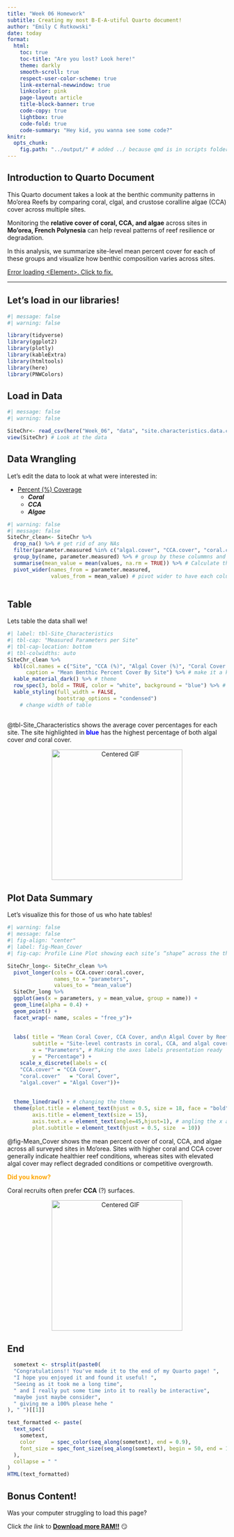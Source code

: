 ```yaml
---
title: "Week 06 Homework"
subtitle: Creating my most B-E-A-utiful Quarto document! 
author: "Emily C Rutkowski"
date: today
format: 
  html:
    toc: true
    toc-title: "Are you lost? Look here!" 
    theme: darkly
    smooth-scroll: true 
    respect-user-color-scheme: true 
    link-external-newwindow: true
    linkcolor: pink 
    page-layout: article
    title-block-banner: true
    code-copy: true 
    lightbox: true 
    code-fold: true
    code-summary: "Hey kid, you wanna see some code?"
knitr: 
  opts_chunk: 
    fig.path: "../output/" # added ../ because qmd is in scripts folder 
---
```


## **Introduction to Quarto Document** 

This Quarto document takes a look at the benthic community patterns in Mo'orea Reefs by comparing coral, clgal, and crustose coralline algae (CCA) cover across multiple sites.

Monitoring the **relative cover of coral, CCA, and algae** across sites in **Mo'orea, French Polynesia** can help reveal patterns of reef resilience or degradation.

In this analysis, we summarize site-level mean percent cover for each of these groups and visualize how benthic composition varies across sites.

::: callout-note
[Error loading \<Element\>. Click to fix.](https://www.youtube.com/watch?v=LP0HYIkHs2Q)
:::
---

## Let's load in our libraries! 
```r
#| message: false
#| warning: false

library(tidyverse)
library(ggplot2)
library(plotly)
library(kableExtra)
library(htmltools)
library(here)
library(PNWColors)
```

## Load in Data
```r
#| message: false
#| warning: false

SiteChr<- read_csv(here("Week_06", "data", "site.characteristics.data.csv")) # read in data from appropriate folder 
view(SiteChr) # Look at the data 
```

## Data Wrangling 

Let's edit the data to look at what were interested in: 

- <u>Percent (%) Coverage</u>
  - **_Coral_**
  - **_CCA_**
  - **_Algae_** 

```r
#| warning: false
#| message: false
SiteChr_clean<- SiteChr %>%
  drop_na() %>% # get rid of any NAs
  filter(parameter.measured %in% c("algal.cover", "CCA.cover", "coral.cover")) %>% # filter by what were interested in 
  group_by(name, parameter.measured) %>% # group by these colummns and avoid NAs when pivoting 
  summarise(mean_value = mean(values, na.rm = TRUE)) %>% # Calculate the mean values for each parameter 
  pivot_wider(names_from = parameter.measured,
              values_from = mean_value) # pivot wider to have each column be a parameter 
  
```

## Table
Lets table the data shall we!
```r
#| label: tbl-Site_Characteristics 
#| tbl-cap: "Measured Parameters per Site"
#| tbl-cap-location: bottom
#| tbl-colwidths: auto 
SiteChr_clean %>%
  kbl(col.names = c("Site", "CCA (%)", "Algal Cover (%)", "Coral Cover (%)"),
      caption = "Mean Benthic Percent Cover By Site") %>% # make it a kable table and change column names 
  kable_material_dark() %>% # theme 
  row_spec(3, bold = TRUE, color = "white", background = "blue") %>% # edit specific rows
  kable_styling(full_width = FALSE,
                bootstrap_options = "condensed") 
    # change width of table
                  
```
@tbl-Site_Characteristics shows the average cover percentages for each site. The site highlighted in <span style="color: blue;"><strong>blue</strong></span> has the highest percentage of both algal cover *and* coral cover. 

<div style="text-align:center;">
  <img src="https://media2.giphy.com/media/v1.Y2lkPTc5MGI3NjExZjk2aXRiMmR1OWdiYzFkdXQ5NWczZXRwZzhoazhmOWloOXN0cjh0eCZlcD12MV9pbnRlcm5hbF9naWZfYnlfaWQmY3Q9Zw/26ufdipQqU2lhNA4g/giphy.gif" 
       alt="Centered GIF" 
       width="300">
</div>

## Plot Data Summary

Let's visualize this for those of us who hate tables! 
```r
#| warning: false
#| message: false
#| fig-align: "center"
#| label: fig-Mean_Cover 
#| fig-cap: Profile Line Plot showing each site’s “shape” across the three variables.

SiteChr_long<- SiteChr_clean %>%
  pivot_longer(cols = CCA.cover:coral.cover,
               names_to = "parameters",
               values_to = "mean_value") 
  SiteChr_long %>%
  ggplot(aes(x = parameters, y = mean_value, group = name)) +
  geom_line(alpha = 0.4) +
  geom_point() +
  facet_wrap(~ name, scales = "free_y")+
           
             
  labs( title = "Mean Coral Cover, CCA Cover, and\n Algal Cover by Reef Site", # add titles 
        subtitle = "Site-level contrasts in coral, CCA, and algal cover\n as indicators of reef health.",
        x = "Parameters", # Making the axes labels presentation ready 
        y = "Percentage") +
    scale_x_discrete(labels = c(
    "CCA.cover" = "CCA Cover",
    "coral.cover"   = "Coral Cover",
    "algal.cover" = "Algal Cover"))+
  
 
  theme_linedraw() + # changing the theme
  theme(plot.title = element_text(hjust = 0.5, size = 18, face = "bold"),# changing the font size and centering the title and axes
        axis.title = element_text(size = 15),
        axis.text.x = element_text(angle=45,hjust=1), # angling the x axis labels so theyre legible 
        plot.subtitle = element_text(hjust = 0.5, size  = 10))

```

@fig-Mean_Cover shows the mean percent cover of coral, CCA, and algae across all surveyed sites in Mo‘orea. Sites with higher coral and CCA cover generally indicate healthier reef conditions, whereas sites with elevated algal cover may reflect degraded conditions or competitive overgrowth.

<span style="color: orange;"><strong>Did you know?</strong></span> 

Coral recruits often prefer **CCA** <span title="Crustose Coralline Algae">(?)</span> surfaces.

<div style="text-align:center;">
  <img src="https://media1.giphy.com/media/v1.Y2lkPTc5MGI3NjExd3k4cnhsN2M2azd2eXEzMDdxZmFkN3hpejJiMGRwajAxcWFkZWQ5eSZlcD12MV9pbnRlcm5hbF9naWZfYnlfaWQmY3Q9Zw/yJFeycRK2DB4c/giphy.gif" 
       alt="Centered GIF" 
       width="300">
</div>

## End
```r
  sometext <- strsplit(paste0(
  "Congratulations!! You've made it to the end of my Quarto page! ",
  "I hope you enjoyed it and found it useful! ",
  "Seeing as it took me a long time",
  " and I really put some time into it to really be interactive",
  "maybe just maybe consider",
  " giving me a 100% please hehe "
), " ")[[1]]

text_formatted <- paste(
  text_spec(
    sometext,
    color     = spec_color(seq_along(sometext), end = 0.9),
    font_size = spec_font_size(seq_along(sometext), begin = 50, end = 10)
  ),
  collapse = " "
)
HTML(text_formatted)
```

## Bonus Content! 

Was your computer struggling to load this page?

Click *the link* to **[Download more RAM!!](#)** 😏

<audio id="rickAudio" src="https://www.myinstants.com/media/sounds/rick-rolled-meme-aetrim1602054550919.mp3"></audio>

<script>
document.querySelector('a[href="#"]').addEventListener('click', function(e) {
  e.preventDefault();                 // don’t follow the link
  document.getElementById('rickAudio').play();   // play the sound
});
</script>
